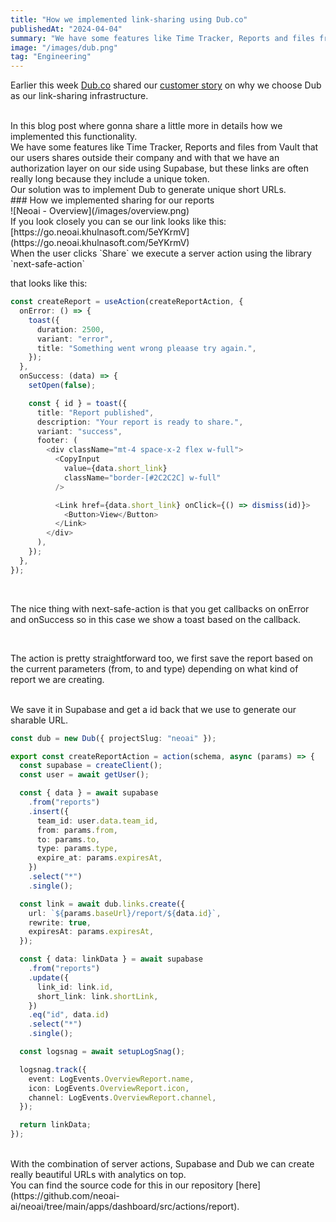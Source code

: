 ```yaml
---
title: "How we implemented link-sharing using Dub.co"
publishedAt: "2024-04-04"
summary: "We have some features like Time Tracker, Reports and files from Vault that our users shares outside their company and with that we have an authorization layer on our side using Supabase, but these links are often really long because they include a unique token."
image: "/images/dub.png"
tag: "Engineering"
---
```


Earlier this week [Dub.co](http://Dub.co) shared our [customer story](https://dub.co/customers/neoai) on why we choose Dub as our link-sharing infrastructure.

<br />
In this blog post where gonna share a little more in details how we implemented this
functionality.

<br />
We have some features like Time Tracker, Reports and files from Vault that our users
shares outside their company and with that we have an authorization layer on our
side using Supabase, but these links are often really long because they include a
unique token.
<br />
Our solution was to implement Dub to generate unique short URLs.

<br />
### How we implemented sharing for our reports

<br />
![Neoai - Overview](/images/overview.png)

<br />
If you look closely you can se our link looks like this: [https://go.neoai.khulnasoft.com/5eYKrmV](https://go.neoai.khulnasoft.com/5eYKrmV)

<br />
When the user clicks `Share` we execute a server action using the library `next-safe-action`

that looks like this:

```typescript
const createReport = useAction(createReportAction, {
  onError: () => {
    toast({
      duration: 2500,
      variant: "error",
      title: "Something went wrong pleaase try again.",
    });
  },
  onSuccess: (data) => {
    setOpen(false);

    const { id } = toast({
      title: "Report published",
      description: "Your report is ready to share.",
      variant: "success",
      footer: (
        <div className="mt-4 space-x-2 flex w-full">
          <CopyInput
            value={data.short_link}
            className="border-[#2C2C2C] w-full"
          />

          <Link href={data.short_link} onClick={() => dismiss(id)}>
            <Button>View</Button>
          </Link>
        </div>
      ),
    });
  },
});
```

<br />

The nice thing with next-safe-action is that you get callbacks on onError and onSuccess so in this case we show a toast based on the callback.

<br />

The action is pretty straightforward too, we first save the report based on the current parameters (from, to and type) depending on what kind of report we are creating.

<br />
We save it in Supabase and get a id back that we use to generate our sharable URL.

```typescript
const dub = new Dub({ projectSlug: "neoai" });

export const createReportAction = action(schema, async (params) => {
  const supabase = createClient();
  const user = await getUser();

  const { data } = await supabase
    .from("reports")
    .insert({
      team_id: user.data.team_id,
      from: params.from,
      to: params.to,
      type: params.type,
      expire_at: params.expiresAt,
    })
    .select("*")
    .single();

  const link = await dub.links.create({
    url: `${params.baseUrl}/report/${data.id}`,
    rewrite: true,
    expiresAt: params.expiresAt,
  });

  const { data: linkData } = await supabase
    .from("reports")
    .update({
      link_id: link.id,
      short_link: link.shortLink,
    })
    .eq("id", data.id)
    .select("*")
    .single();

  const logsnag = await setupLogSnag();

  logsnag.track({
    event: LogEvents.OverviewReport.name,
    icon: LogEvents.OverviewReport.icon,
    channel: LogEvents.OverviewReport.channel,
  });

  return linkData;
});
```

<br />
With the combination of server actions, Supabase and Dub we can create really beautiful
URLs with analytics on top.

<br />
You can find the source code for this in our repository [here](https://github.com/neoai-ai/neoai/tree/main/apps/dashboard/src/actions/report).
